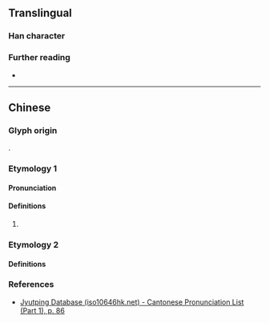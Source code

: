 {{character info}}
==Translingual==

===Han character===
{{Han char|rn=32|rad=土|as=04|sn=7|four=|canj=GBHN,GBHU|ids=⿰土冗}}

===Further reading===
* {{Han ref|kx=0225.040|dkj=04921|dj=0459.240|hdz=10428.010|uh=5748|ud=22344}}

----

==Chinese==
{{zh-forms}}

===Glyph origin===
{{Han compound|土|冗|c1=s|c2=p|ls=psc|t1=earth}}.

===Etymology 1===

====Pronunciation====
{{zh-pron
|m=rǒng
|c=haang1
|mc=y
|oc=y
|cat=pn
}}

====Definitions====
{{head|zh|Han character}}

# {{lb|zh|archaic}} {{zh-used2|p}}

===Etymology 2===

====Definitions====
{{zh-see|坑|a}}

===References===
* [http://www.iso10646hk.net/jp/document/download.jsp Jyutping Database (iso10646hk.net) - Cantonese Pronunciation List (Part 1), p. 86]